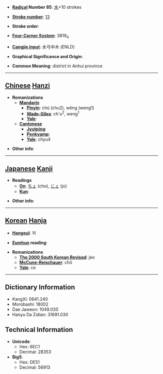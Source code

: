 * '''[[Wiktionary:Chinese radical index| Radical]] Number 85''': [[Wiktionary:Chinese radical index 水|水]]+10 strokes

* '''[[Wiktionary:Chinese total strokes index|Stroke number]]''': [[Wiktionary:Chinese total strokes index 13|13]]

* '''Stroke order''': 

* '''[[Wiktionary:Chinese four corner index|Four-Corner System]]''': 3819<sub>4</sub>

* '''[[Wiktionary:Chinese Cangjie index|Cangjie input]]''': 水弓中木 (ENLD)

* '''Graphical Significance and Origin''': 

* '''Common Meaning''': district in Anhui province

----

== [[Chinese]] [[Hanzi]] ==

* '''Romanizations'''
** '''[[Mandarin]]'''
*** '''[[Pinyin]]''': chú (chu2), wēng (weng1)
*** '''[[Wade-Giles]]''': ch'u<sup>2</sup>, weng<sup>1</sup>
*** '''[[Yale]]''': 
** '''[[Cantonese]]'''
*** '''[[Jyutping]]''':
*** '''[[Penkyamp]]''': 
*** '''[[Yale]]''': chyu4

* '''Other info''': 

----

== [[Japanese]] [[Kanji]] ==

* '''Readings'''
** '''[[On]]''': [[ちょ]] (cho), [[じょ]] (jo)
** '''[[Kun]]''': 

* '''Other info''':  

----

== [[Korean]] [[Hanja]] ==

* '''[[Hangeul]]''': 저

* '''[[Eumhun]] reading''': 

* '''Romanizations'''
** '''[[The 2000 South Korean Revised Romanization|The 2000 South Korean Revised]]''': jeo
** '''[[McCune-Reischauer]]''': chŏ
** '''[[Yale]]''': ce

----

== Dictionary Information ==

* KangXi: 0641.240
* Morobashi: 18002
* Dae Jaweon: 1049.030
* Hanyu Da Zidian: 31691.030

== Technical Information ==

* '''Unicode''':
** Hex: 6EC1
** Decimal: 28353
* '''Big5''':
** Hex: DE51
** Decimal: 56913
